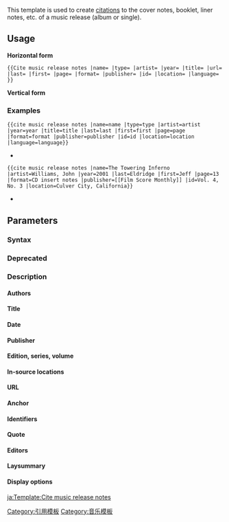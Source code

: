 {{缺乏中文说明}}
{{Documentation subpage}}

This {{cs1}} template is used to create [[WP:CITE|citations]] to the cover notes, booklet, liner notes, etc. of a music release (album or single).

==Usage==
{{csdoc|usage}}

'''Horizontal form'''

<code><nowiki>{{Cite music release notes |name= |type= |artist= |year= |title= |url= |last= |first= |page= |format= |publisher= |id= |location= |language= }}</nowiki></code>

'''Vertical form'''
{{pre2|<nowiki>
{{Cite music release notes
| name      =
| type      =
| artist    =
| year      =
| title     =
| url       =
| last      =
| first     =
| pages     =
| format    =
| publisher =
| pid       =
| location  =
| language  =
}}</nowiki>}}

===Examples===
<code><nowiki>{{cite music release notes |name=name |type=type |artist=artist |year=year |title=title |last=last |first=first |page=page |format=format |publisher=publisher |id=id |location=location |language=language}}</nowiki></code>
* {{cite music release notes |name=name |type=type |artist=artist |year=year |title=title |last=last |first=first |page=page |format=format |publisher=publisher |id=id |location=location |language=en}}

<code><nowiki>{{cite music release notes |name=The Towering Inferno |artist=Williams, John |year=2001 |last=Eldridge |first=Jeff |page=13 |format=CD insert notes |publisher=[[Film Score Monthly]] |id=Vol. 4, No. 3 |location=Culver City, California}}</nowiki></code>
* {{cite music release notes |name=The Towering Inferno |artist=Williams, John |year=2001 |last=Eldridge |first=Jeff |page=13 |format=CD insert notes |publisher=[[Film Score Monthly]] |id=Vol. 4, No. 3 |location=Culver City, California}}

==Parameters==
===Syntax===
{{csdoc|syntax}}

{{csdoc|coins}}

{{csdoc|sep_period}}

===Deprecated===
{{csdoc|deprecated}}

===Description===
====Authors====
{{csdoc|author}}
{{csdoc|album_artist}}

====Title====
{{csdoc|album_name}}
{{csdoc|title|title_format=italics}}
{{csdoc|type|type_default=Release notes}}
{{csdoc|language}}

====Date====
{{csdoc|date}}

====Publisher====
{{csdoc|publisher}}

====Edition, series, volume====
{{csdoc|edition}}
{{csdoc|series}}
{{csdoc|volume}}

====In-source locations====
{{csdoc|pages}}

====URL====
{{csdoc|url}}

====Anchor====
{{csdoc|ref}}

====Identifiers====
{{csdoc|id1}}
{{csdoc|id2}}

====Quote====
{{csdoc|quote}}

====Editors====
{{csdoc|editor}}

====Laysummary====
{{csdoc|lay}}

====Display options====
{{csdoc|display}}

{{Citation Style 1}}
{{Wikipedia referencing}}
{{UF-COinS}}
<includeonly>
{{DEFAULTSORT:{{PAGENAME}}}}
[[Category:引用模板]]
[[Category:音乐模板]]

[[ja:Template:Cite music release notes]]
</includeonly>